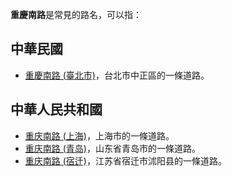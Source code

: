 '''重慶南路'''是常見的路名，可以指：

==中華民國==
* [[重慶南路_(臺北市)|重慶南路 (臺北市)]]，台北市中正區的一條道路。

==中華人民共和國==
* [[重庆南路_(上海)|重庆南路 (上海)]]，上海市的一條道路。
* [[重庆南路_(青岛)|重庆南路 (青岛)]]，山东省青岛市的一條道路。
* [[重庆南路_(宿迁)|重庆南路 (宿迁)]]，江苏省宿迁市沭阳县的一條道路。

{{disambig|Cat=街道名消歧义}}